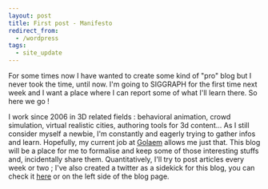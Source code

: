 ```yaml
---
layout: post
title: First post - Manifesto
redirect_from:
  - /wordpress
tags:
  - site_update
---
```


For some times now I have wanted to create some kind of "pro" blog but I never
took the time, until now. I'm going to SIGGRAPH for the first time next week and
I want a place where I can report some of what I'll learn there. So here we go !

I work since 2006 in 3D related fields : behavioral animation, crowd simulation,
virtual realistic cities, authoring tools for 3d content... As I still consider
myself a newbie, I'm constantly and eagerly trying to gather infos and learn.
Hopefully, my current job at [Golaem](http://www.golaem.com) allows me just
that. This blog will be a place for me to formalise and keep some of those
interesting stuffs and, incidentally share them. Quantitatively, I'll try to
post articles every week or two ; I've also created a twitter as a sidekick for
this blog, you can check it [here](http://www.twitter.com/clodericmars) or on
the left side of the blog page.
